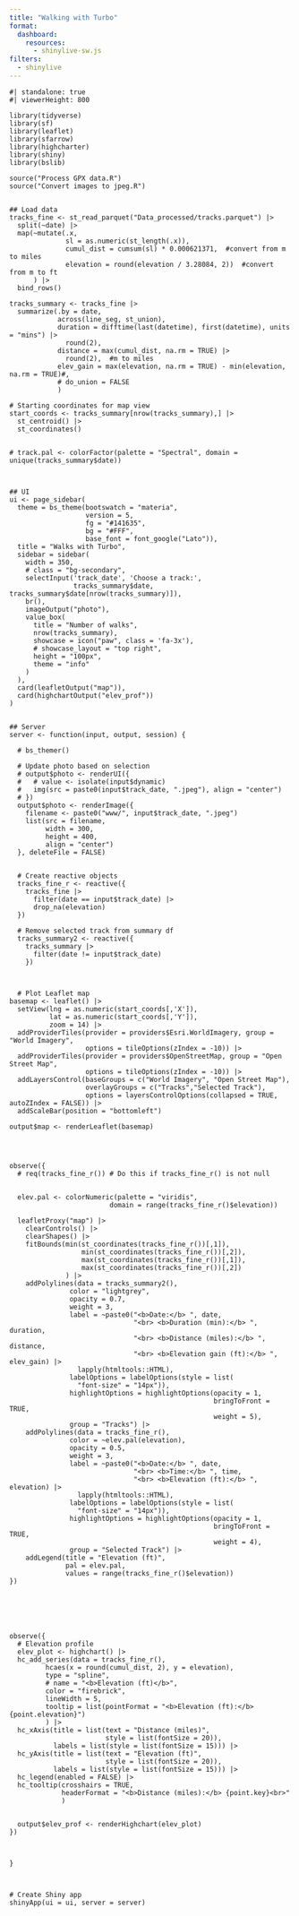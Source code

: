 ```yaml
---
title: "Walking with Turbo"
format: 
  dashboard:
    resources: 
      - shinylive-sw.js
filters:
  - shinylive
---
```



```shinylive-r
#| standalone: true
#| viewerHeight: 800

library(tidyverse)
library(sf)
library(leaflet)
library(sfarrow)
library(highcharter)
library(shiny)
library(bslib)

source("Process GPX data.R")
source("Convert images to jpeg.R")


## Load data
tracks_fine <- st_read_parquet("Data_processed/tracks.parquet") |> 
  split(~date) |> 
  map(~mutate(.x,
              sl = as.numeric(st_length(.x)),
              cumul_dist = cumsum(sl) * 0.000621371,  #convert from m to miles
              elevation = round(elevation / 3.28084, 2))  #convert from m to ft
      ) |> 
  bind_rows()

tracks_summary <- tracks_fine |> 
  summarize(.by = date,
            across(line_seg, st_union),
            duration = difftime(last(datetime), first(datetime), units = "mins") |> 
              round(2),
            distance = max(cumul_dist, na.rm = TRUE) |> 
              round(2),  #m to miles
            elev_gain = max(elevation, na.rm = TRUE) - min(elevation, na.rm = TRUE)#,
            # do_union = FALSE
            )

# Starting coordinates for map view
start_coords <- tracks_summary[nrow(tracks_summary),] |> 
  st_centroid() |> 
  st_coordinates()


# track.pal <- colorFactor(palette = "Spectral", domain = unique(tracks_summary$date))



## UI
ui <- page_sidebar(
  theme = bs_theme(bootswatch = "materia",
                   version = 5,
                   fg = "#141635",
                   bg = "#FFF",
                   base_font = font_google("Lato")),
  title = "Walks with Turbo",
  sidebar = sidebar(
    width = 350,
    # class = "bg-secondary",
    selectInput('track_date', 'Choose a track:', 
                tracks_summary$date, tracks_summary$date[nrow(tracks_summary)]),
    br(),
    imageOutput("photo"),
    value_box(
      title = "Number of walks",
      nrow(tracks_summary),
      showcase = icon("paw", class = 'fa-3x'),
      # showcase_layout = "top right",
      height = "100px",
      theme = "info"
    )
  ),
  card(leafletOutput("map")),
  card(highchartOutput("elev_prof"))
)


## Server
server <- function(input, output, session) {
  
  # bs_themer()
  
  # Update photo based on selection
  # output$photo <- renderUI({
  #   # value <- isolate(input$dynamic)
  #   img(src = paste0(input$track_date, ".jpeg"), align = "center")
  # })
  output$photo <- renderImage({
    filename <- paste0("www/", input$track_date, ".jpeg")
    list(src = filename,
         width = 300,
         height = 400,
         align = "center")
  }, deleteFile = FALSE)
  
  
  # Create reactive objects
  tracks_fine_r <- reactive({
    tracks_fine |> 
      filter(date == input$track_date) |> 
      drop_na(elevation)
  })
  
  # Remove selected track from summary df
  tracks_summary2 <- reactive({
    tracks_summary |> 
      filter(date != input$track_date)
    })
  
  
  
  # Plot Leaflet map
basemap <- leaflet() |>
  setView(lng = as.numeric(start_coords[,'X']),
          lat = as.numeric(start_coords[,'Y']),
          zoom = 14) |> 
  addProviderTiles(provider = providers$Esri.WorldImagery, group = "World Imagery",
                   options = tileOptions(zIndex = -10)) |>
  addProviderTiles(provider = providers$OpenStreetMap, group = "Open Street Map",
                   options = tileOptions(zIndex = -10)) |>
  addLayersControl(baseGroups = c("World Imagery", "Open Street Map"),
                   overlayGroups = c("Tracks","Selected Track"),
                   options = layersControlOptions(collapsed = TRUE, autoZIndex = FALSE)) |>
  addScaleBar(position = "bottomleft")

output$map <- renderLeaflet(basemap)




observe({
  # req(tracks_fine_r()) # Do this if tracks_fine_r() is not null
  
  
  elev.pal <- colorNumeric(palette = "viridis",
                         domain = range(tracks_fine_r()$elevation))
  
  leafletProxy("map") |> 
    clearControls() |>
    clearShapes() |>
    fitBounds(min(st_coordinates(tracks_fine_r())[,1]),
                  min(st_coordinates(tracks_fine_r())[,2]),
                  max(st_coordinates(tracks_fine_r())[,1]),
                  max(st_coordinates(tracks_fine_r())[,2])
              ) |>
    addPolylines(data = tracks_summary2(),
               color = "lightgrey",
               opacity = 0.7,
               weight = 3,
               label = ~paste0("<b>Date:</b> ", date,
                               "<br> <b>Duration (min):</b> ", duration,
                               "<br> <b>Distance (miles):</b> ", distance,
                               "<br> <b>Elevation gain (ft):</b> ", elev_gain) |>
                 lapply(htmltools::HTML),
               labelOptions = labelOptions(style = list(
                 "font-size" = "14px")),
               highlightOptions = highlightOptions(opacity = 1,
                                                   bringToFront = TRUE,
                                                   weight = 5),
               group = "Tracks") |> 
    addPolylines(data = tracks_fine_r(),
               color = ~elev.pal(elevation),
               opacity = 0.5,
               weight = 3,
               label = ~paste0("<b>Date:</b> ", date,
                               "<br> <b>Time:</b> ", time,
                               "<br> <b>Elevation (ft):</b> ", elevation) |>
                 lapply(htmltools::HTML),
               labelOptions = labelOptions(style = list(
                 "font-size" = "14px")),
               highlightOptions = highlightOptions(opacity = 1,
                                                   bringToFront = TRUE,
                                                   weight = 4),
               group = "Selected Track") |>
    addLegend(title = "Elevation (ft)",
              pal = elev.pal,
              values = range(tracks_fine_r()$elevation))
})




  

observe({
  # Elevation profile
  elev_plot <- highchart() |> 
  hc_add_series(data = tracks_fine_r(),
         hcaes(x = round(cumul_dist, 2), y = elevation),
         type = "spline",
         # name = "<b>Elevation (ft)</b>",
         color = "firebrick",
         lineWidth = 5,
         tooltip = list(pointFormat = "<b>Elevation (ft):</b> {point.elevation}")
         ) |> 
  hc_xAxis(title = list(text = "Distance (miles)",
                        style = list(fontSize = 20)),
           labels = list(style = list(fontSize = 15))) |> 
  hc_yAxis(title = list(text = "Elevation (ft)",
                        style = list(fontSize = 20)),
           labels = list(style = list(fontSize = 15))) |> 
  hc_legend(enabled = FALSE) |> 
  hc_tooltip(crosshairs = TRUE,
             headerFormat = "<b>Distance (miles):</b> {point.key}<br>"
             )
  
  
  output$elev_prof <- renderHighchart(elev_plot)
})
  
  
  
}



# Create Shiny app
shinyApp(ui = ui, server = server)

```


